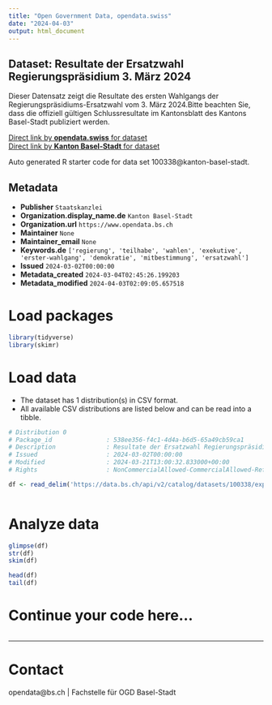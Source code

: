 ```yaml
---
title: "Open Government Data, opendata.swiss"
date: "2024-04-03"
output: html_document
---
```


## Dataset: Resultate der Ersatzwahl Regierungspräsidium 3. März 2024

Dieser Datensatz zeigt die Resultate des ersten Wahlgangs der Regierungspräsidiums-Ersatzwahl vom 3. März 2024.Bitte beachten Sie, dass die offiziell gültigen Schlussresultate im Kantonsblatt des Kantons Basel-Stadt publiziert werden.

[Direct link by **opendata.swiss** for dataset](https://opendata.swiss/de/dataset/resultate-der-ersatzwahl-regierungsprasidium-3-marz-2024)<br>
[Direct link by **Kanton Basel-Stadt** for dataset](https://data.bs.ch/explore/dataset/100338/)

Auto generated R starter code for data set 100338@kanton-basel-stadt.

## Metadata

- **Publisher** `Staatskanzlei`
- **Organization.display_name.de** `Kanton Basel-Stadt`
- **Organization.url** `https://www.opendata.bs.ch`
- **Maintainer** `None`
- **Maintainer_email** `None`
- **Keywords.de** `['regierung', 'teilhabe', 'wahlen', 'exekutive', 'erster-wahlgang', 'demokratie', 'mitbestimmung', 'ersatzwahl']`
- **Issued** `2024-03-02T00:00:00`
- **Metadata_created** `2024-03-04T02:45:26.199203`
- **Metadata_modified** `2024-04-03T02:09:05.657518`


# Load packages

```r

library(tidyverse)
library(skimr)

```

# Load data

-   The dataset has 1 distribution(s) in CSV format.
-   All available CSV distributions are listed below and can be read into a tibble.

```r

# Distribution 0
# Package_id               : 538ee356-f4c1-4d4a-b6d5-65a49cb59ca1
# Description              : Resultate der Ersatzwahl Regierungspräsidium 3. März 2024 (csv)
# Issued                   : 2024-03-02T00:00:00
# Modified                 : 2024-03-21T13:00:32.833000+00:00
# Rights                   : NonCommercialAllowed-CommercialAllowed-ReferenceRequired

df <- read_delim('https://data.bs.ch/api/v2/catalog/datasets/100338/exports/csv')



```

# Analyze data

```r

glimpse(df)
str(df)
skim(df)

head(df)
tail(df)

```

# Continue your code here...

```r

```

------------------------------------------------------------------------

# Contact

opendata@bs.ch | Fachstelle für OGD Basel-Stadt
